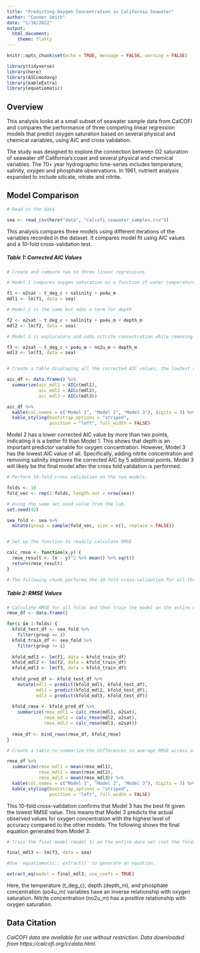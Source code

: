 ```yaml
---
title: "Predicting Oxygen Concentration in California Seawater"
author: "Conner Smith"
date: "1/18/2022"
output: 
  html_document: 
    theme: flatly
---
```


```r
knitr::opts_chunk$set(echo = TRUE, message = FALSE, warning = FALSE)

library(tidyverse)
library(here)
library(AICcmodavg)
library(kableExtra)
library(equatiomatic)
```

## **Overview**

This analysis looks at a small subset of seawater sample data from CalCOFI and compares the performance of three competing linear regression models that predict oxygen saturation based on several physical and chemical variables, using AIC and cross validation.

The study was designed to explore the connection between O2 saturation of seawater off California’s coast and several physical and chemical variables. The 70+ year hydrographic time-series includes temperature, salinity, oxygen and phosphate observations. In 1961, nutrient analysis expanded to include silicate, nitrate and nitrite. 

## **Model Comparison**
```r
# Read in the data

sea <- read_csv(here("data", "calcofi_seawater_samples.csv"))
```
This analysis compares three models using different iterations of the variables recorded in the dataset. It compares model fit using AIC values and a 10-fold cross-validation test. 

##### **Table 1: Corrected AIC Values**
```r
# Create and compare two to three linear regressions

# Model 1 compares oxygen saturation as a function of water temperature, salinity, and phosphate concentration 

f1 <- o2sat ~ t_deg_c + salinity + po4u_m
mdl1 <- lm(f1, data = sea)

# Model 2 is the same but adds a term for depth  

f2 <- o2sat ~ t_deg_c + salinity + po4u_m + depth_m
mdl2 <- lm(f2, data = sea)

# Model 3 is exploratory and adds nitrite concentration while removing salinity

f3 <- o2sat ~ t_deg_c + po4u_m + no2u_m + depth_m
mdl3 <- lm(f3, data = sea)


# Create a table displaying all the corrected AIC values, the low3est value indicates the greatest model fit. 

aic_df <- data.frame() %>% 
  summarize(aic_mdl1 = AICc(mdl1),
            aic_mdl2 = AICc(mdl2),
            aic_mdl3 = AICc(mdl3)) 

aic_df %>% 
  kable(col.names = c("Model 1", "Model 2", "Model 3"), digits = 3) %>% 
  kable_styling(bootstrap_options = "striped", 
                position = "left", full_width = FALSE)

```

Model 2 has a lower corrected AIC value by more than two points, indicating it is a better fit than Model 1. This shows that depth is an important predictor variable for oxygen concentration. However, Model 3 has the lowest AIC value of all. Specifically, adding nitrite concentration and removing salinity improves the corrected AIC by 5 additional points. Model 3 will likely be the final model after the cross fold validation is performed.  

```r
# Perform 10-fold cross validation on the two models. 

folds <- 10
fold_vec <- rep(1:folds, length.out = nrow(sea))

# Using the same set.seed value from the lab.
set.seed(42)

sea_fold <- sea %>% 
  mutate(group = sample(fold_vec, size = n(), replace = FALSE))


# Set up the function to readily calculate RMSE 

calc_rmse <- function(x,y) {
  rmse_result <- (x - y)^2 %>% mean() %>% sqrt()
  return(rmse_result)
}

# The following chunk performs the 10-fold cross-validation for all three models. Removed the code from the lab where we just looked at the results of one fold. 

```

##### **Table 2: RMSE Values**
```r
# Calculate RMSE for all folds and then train the model on the entire data set. 
rmse_df <- data.frame()

for(i in 1:folds) {
  kfold_test_df <- sea_fold %>% 
    filter(group == i)
  kfold_train_df <- sea_fold %>% 
    filter(group != i)
  
  kfold_mdl1 <- lm(f1, data = kfold_train_df)
  kfold_mdl2 <- lm(f2, data = kfold_train_df)
  kfold_mdl3 <- lm(f3, data = kfold_train_df)
 
  kfold_pred_df <- kfold_test_df %>% 
    mutate(mdl1 = predict(kfold_mdl1, kfold_test_df),
           mdl2 = predict(kfold_mdl2, kfold_test_df),
           mdl3 = predict(kfold_mdl3, kfold_test_df))
  
  kfold_rmse <- kfold_pred_df %>% 
    summarize(rmse_mdl1 = calc_rmse(mdl1, o2sat),
              rmse_mdl2 = calc_rmse(mdl2, o2sat),
              rmse_mdl3 = calc_rmse(mdl3, o2sat))
  
  rmse_df <- bind_rows(rmse_df, kfold_rmse)
}

# Create a table to summarize the differences in average RMSE across all 10 folds for each of the three models. 

rmse_df %>% 
  summarize(rmse_mdl1 = mean(rmse_mdl1),
            rmse_mdl2 = mean(rmse_mdl2),
            rmse_mdl3 = mean(rmse_mdl3)) %>% 
  kable(col.names = c("Model 1", "Model 2", "Model 3"), digits = 3) %>% 
  kable_styling(bootstrap_options = "striped", 
                position = "left", full_width = FALSE)

```

This 10-fold cross-validation confirms that Model 3 has the best fit given the lowest RMSE value. This means that Model 3 predicts the actual observed values for oxygen concentration with the highest level of accuracy compared to the other models. The following shows the final equation generated from Model 3: 
```r
# Train the final model (model 3) on the entire data set (not the folds). 

final_mdl3 <- lm(f3, data = sea)

#Use `equatiomatic:: extract()` to generate an equation. 

extract_eq(model = final_mdl3, use_coefs = TRUE)
```

Here, the temperature (t_deg_c), depth (depth_m), and phosphate concentration (po4u_m) variables have an inverse relationship with oxygen saturation. Nitrite concentration (no2u_m) has a positive relationship with oxygen saturation. 

## **Data Citation**

*CalCOFI data are available for use without restriction. Data downloaded from https://calcofi.org/ccdata.html.*
